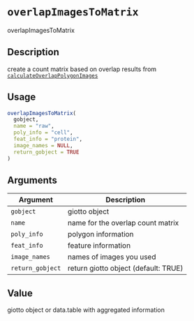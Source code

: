 # `overlapImagesToMatrix`

overlapImagesToMatrix


## Description

create a count matrix based on overlap results from [`calculateOverlapPolygonImages`](#calculateoverlappolygonimages)


## Usage

```r
overlapImagesToMatrix(
  gobject,
  name = "raw",
  poly_info = "cell",
  feat_info = "protein",
  image_names = NULL,
  return_gobject = TRUE
)
```


## Arguments

Argument      |Description
------------- |----------------
`gobject`     |     giotto object
`name`     |     name for the overlap count matrix
`poly_info`     |     polygon information
`feat_info`     |     feature information
`image_names`     |     names of images you used
`return_gobject`     |     return giotto object (default: TRUE)


## Value

giotto object or data.table with aggregated information



